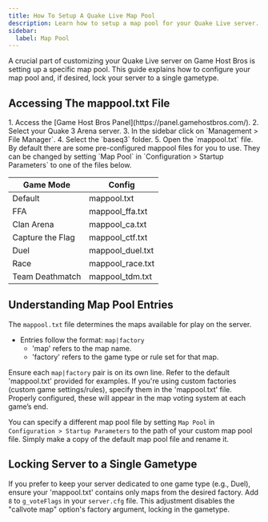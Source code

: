 ```yaml
---
title: How To Setup A Quake Live Map Pool
description: Learn how to setup a map pool for your Quake Live server.
sidebar:
  label: Map Pool
---
```


A crucial part of customizing your Quake Live server on Game Host Bros is setting up a specific map pool. This guide explains how to configure your map pool and, if desired, lock your server to a single gametype.

## Accessing The mappool.txt File
<Steps>
1. Access the [Game Host Bros Panel](https://panel.gamehostbros.com/).
2. Select your Quake 3 Arena server.
3. In the sidebar click on `Management > File Manager`.
4. Select the `baseq3` folder.
5. Open the `mappool.txt` file.
</Steps>
By default there are some pre-configured mappool files for you to use. They can be changed by setting `Map Pool` in `Configuration > Startup Parameters` to one of the files below.

| Game Mode     | Config                                |
|---------------|---------------------------------------|
| Default | mappool.txt |
| FFA | mappool_ffa.txt |
| Clan Arena | mappool_ca.txt |
| Capture the Flag | mappool_ctf.txt |
| Duel | mappool_duel.txt |
| Race | mappool_race.txt |
| Team Deathmatch | mappool_tdm.txt |

## Understanding Map Pool Entries

The `mappool.txt` file determines the maps available for play on the server.

- Entries follow the format: `map|factory`
    - 'map' refers to the map name.
    - 'factory' refers to the game type or rule set for that map.

Ensure each `map|factory` pair is on its own line. Refer to the default 'mappool.txt' provided for examples. If you're using custom factories (custom game settings/rules), specify them in the 'mappool.txt' file. Properly configured, these will appear in the map voting system at each game’s end.

You can specify a different map pool file by setting `Map Pool` in `Configuration > Startup Parameters` to the path of your custom map pool file. Simply make a copy of the default map pool file and rename it.

## Locking Server to a Single Gametype

If you prefer to keep your server dedicated to one game type (e.g., Duel), ensure your 'mappool.txt' contains only maps from the desired factory. Add `8` to `g_voteFlags` in your `server.cfg` file. This adjustment disables the "callvote map" option's factory argument, locking in the gametype.
